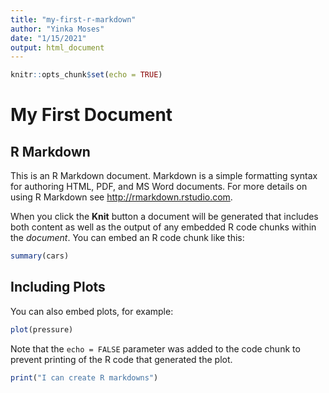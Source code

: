 ```yaml
---
title: "my-first-r-markdown"
author: "Yinka Moses"
date: "1/15/2021"
output: html_document
---
```


```r
knitr::opts_chunk$set(echo = TRUE)
```

# My First Document
## R Markdown

This is an R Markdown document. Markdown is a simple formatting syntax for authoring HTML, PDF, and MS Word documents. For more details on using R Markdown see <http://rmarkdown.rstudio.com>.

When you click the **Knit** button a document will be generated that includes both content as well as the output of any embedded R code chunks within the *document*. You can embed an R code chunk like this:

```r
summary(cars)
```

## Including Plots

You can also embed plots, for example:

```r
plot(pressure)
```

Note that the `echo = FALSE` parameter was added to the code chunk to prevent printing of the R code that generated the plot.

```r
print("I can create R markdowns")
```
```r
```


```r
```

